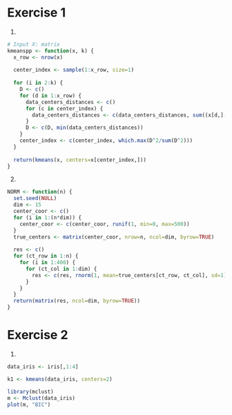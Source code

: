 # Exercise 1

1.
```r
# Input X: matrix
kmeanspp <- function(x, k) {
  x_row <- nrow(x)
  
  center_index <- sample(1:x_row, size=1)
  
  for (i in 2:k) {
    D <- c()
    for (d in 1:x_row) {
      data_centers_distances <- c()
      for (c in center_index) {
        data_centers_distances <- c(data_centers_distances, sum((x[d,]-x[c,])^2))
      }
      D <- c(D, min(data_centers_distances))
    }
    center_index <- c(center_index, which.max(D^2/sum(D^2)))
  }
  
  return(kmeans(x, centers=x[center_index,]))
}
```

2.
```r
NORM <- function(n) {
  set.seed(NULL)
  dim <- 15
  center_coor <- c()
  for (i in 1:(n*dim)) {
    center_coor <- c(center_coor, runif(1, min=0, max=500))
  }
  true_centers <- matrix(center_coor, nrow=n, ncol=dim, byrow=TRUE)
  
  res <- c()
  for (ct_row in 1:n) {
    for (i in 1:400) {
      for (ct_col in 1:dim) {
        res <- c(res, rnorm(1, mean=true_centers[ct_row, ct_col], sd=1))
      }
    }
  }
  return(matrix(res, ncol=dim, byrow=TRUE))
}
```


# Exercise 2

1.
```r
data_iris <- iris[,1:4]
```

```r
k1 <- kmeans(data_iris, centers=2)
```

```r
library(mclust)
m <- Mclust(data_iris)
plot(m, "BIC")
```